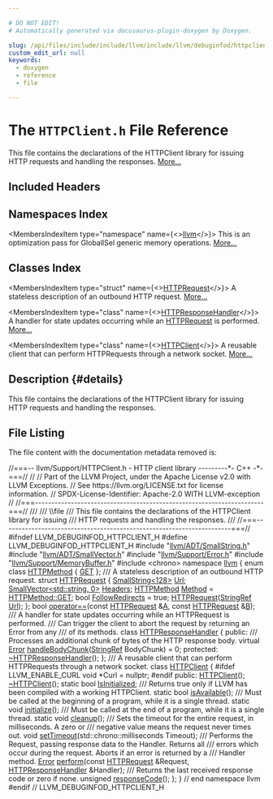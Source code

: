 ```yaml
---

# DO NOT EDIT!
# Automatically generated via docusaurus-plugin-doxygen by Doxygen.

slug: /api/files/include/include/llvm/include/llvm/debuginfod/httpclient-h
custom_edit_url: null
keywords:
  - doxygen
  - reference
  - file

---
```





# The `HTTPClient.h` File Reference

<DoxygenPage pluginConfig={pluginConfig}>

This file contains the declarations of the HTTPClient library for issuing HTTP requests and handling the responses. <a href="#details">More...</a>

## Included Headers

<IncludesList>
<IncludesListItem
  filePath="llvm/ADT/SmallString.h"
  permalink="/docs/api/files/include/include/llvm/include/llvm/adt/smallstring-h"
  isLocal="true" />
<IncludesListItem
  filePath="llvm/ADT/SmallVector.h"
  permalink="/docs/api/files/include/include/llvm/include/llvm/adt/smallvector-h"
  isLocal="true" />
<IncludesListItem
  filePath="llvm/Support/Error.h"
  permalink="/docs/api/files/include/include/llvm/include/llvm/support/error-h"
  isLocal="true" />
<IncludesListItem
  filePath="llvm/Support/MemoryBuffer.h"
  permalink="/docs/api/files/include/include/llvm/include/llvm/support/memorybuffer-h"
  isLocal="true" />
<IncludesListItem
  filePath="chrono"
  permalink=""
  isLocal="false" />
</IncludesList>

## Namespaces Index

<MembersIndex>

<MembersIndexItem
  type="namespace"
  name={<><a href="/docs/api/namespaces/llvm">llvm</a></>}>
This is an optimization pass for GlobalISel generic memory operations. <a href="/docs/api/namespaces/llvm/#details">More...</a>
</MembersIndexItem>

</MembersIndex>

## Classes Index

<MembersIndex>

<MembersIndexItem
  type="struct"
  name={<><a href="/docs/api/structs/llvm/httprequest">HTTPRequest</a></>}>
A stateless description of an outbound HTTP request. <a href="/docs/api/structs/llvm/httprequest/#details">More...</a>
</MembersIndexItem>

<MembersIndexItem
  type="class"
  name={<><a href="/docs/api/classes/llvm/httpresponsehandler">HTTPResponseHandler</a></>}>
A handler for state updates occurring while an <a href="/docs/api/structs/llvm/httprequest">HTTPRequest</a> is performed. <a href="/docs/api/classes/llvm/httpresponsehandler/#details">More...</a>
</MembersIndexItem>

<MembersIndexItem
  type="class"
  name={<><a href="/docs/api/classes/llvm/httpclient">HTTPClient</a></>}>
A reusable client that can perform HTTPRequests through a network socket. <a href="/docs/api/classes/llvm/httpclient/#details">More...</a>
</MembersIndexItem>

</MembersIndex>

## Description {#details}

This file contains the declarations of the HTTPClient library for issuing HTTP requests and handling the responses.

## File Listing

The file content with the documentation metadata removed is:

<ProgramListing>

<Link id="l00001" /><CodeLine lineNumber="1"><span class="doxyHighlightComment">//===-- llvm/Support/HTTPClient.h - HTTP client library ---------&#42;- C++ -&#42;-===//</span></CodeLine>
<Link id="l00002" /><CodeLine lineNumber="2"><span class="doxyHighlightComment">//</span></CodeLine>
<Link id="l00003" /><CodeLine lineNumber="3"><span class="doxyHighlightComment">// Part of the LLVM Project, under the Apache License v2.0 with LLVM Exceptions.</span></CodeLine>
<Link id="l00004" /><CodeLine lineNumber="4"><span class="doxyHighlightComment">// See https://llvm.org/LICENSE.txt for license information.</span></CodeLine>
<Link id="l00005" /><CodeLine lineNumber="5"><span class="doxyHighlightComment">// SPDX-License-Identifier: Apache-2.0 WITH LLVM-exception</span></CodeLine>
<Link id="l00006" /><CodeLine lineNumber="6"><span class="doxyHighlightComment">//</span></CodeLine>
<Link id="l00007" /><CodeLine lineNumber="7"><span class="doxyHighlightComment">//===----------------------------------------------------------------------===//</span></CodeLine>
<Link id="l00008" /><CodeLine lineNumber="8"><span class="doxyHighlightComment">///</span></CodeLine>
<Link id="l00009" /><CodeLine lineNumber="9"><span class="doxyHighlightComment">/// \\file</span></CodeLine>
<Link id="l00010" /><CodeLine lineNumber="10"><span class="doxyHighlightComment">/// This file contains the declarations of the HTTPClient library for issuing</span></CodeLine>
<Link id="l00011" /><CodeLine lineNumber="11"><span class="doxyHighlightComment">/// HTTP requests and handling the responses.</span></CodeLine>
<Link id="l00012" /><CodeLine lineNumber="12"><span class="doxyHighlightComment">///</span></CodeLine>
<Link id="l00013" /><CodeLine lineNumber="13"><span class="doxyHighlightComment">//===----------------------------------------------------------------------===//</span></CodeLine>
<Link id="l00014" /><CodeLine lineNumber="14"></CodeLine>
<Link id="l00015" /><CodeLine lineNumber="15"><span class="doxyHighlightPreprocessor">#ifndef LLVM&#95;DEBUGINFOD&#95;HTTPCLIENT&#95;H</span></CodeLine>
<Link id="l00016" /><CodeLine lineNumber="16"><span class="doxyHighlightPreprocessor">#define LLVM&#95;DEBUGINFOD&#95;HTTPCLIENT&#95;H</span></CodeLine>
<Link id="l00017" /><CodeLine lineNumber="17"></CodeLine>
<Link id="l00018" /><CodeLine lineNumber="18"><span class="doxyHighlightPreprocessor">#include &quot;<a href="/docs/api/files/include/include/llvm/include/llvm/adt/smallstring-h">llvm/ADT/SmallString.h</a>&quot;</span></CodeLine>
<Link id="l00019" /><CodeLine lineNumber="19"><span class="doxyHighlightPreprocessor">#include &quot;<a href="/docs/api/files/include/include/llvm/include/llvm/adt/smallvector-h">llvm/ADT/SmallVector.h</a>&quot;</span></CodeLine>
<Link id="l00020" /><CodeLine lineNumber="20"><span class="doxyHighlightPreprocessor">#include &quot;<a href="/docs/api/files/include/include/llvm/include/llvm/support/error-h">llvm/Support/Error.h</a>&quot;</span></CodeLine>
<Link id="l00021" /><CodeLine lineNumber="21"><span class="doxyHighlightPreprocessor">#include &quot;<a href="/docs/api/files/include/include/llvm/include/llvm/support/memorybuffer-h">llvm/Support/MemoryBuffer.h</a>&quot;</span></CodeLine>
<Link id="l00022" /><CodeLine lineNumber="22"></CodeLine>
<Link id="l00023" /><CodeLine lineNumber="23"><span class="doxyHighlightPreprocessor">#include &lt;chrono&gt;</span></CodeLine>
<Link id="l00024" /><CodeLine lineNumber="24"></CodeLine>
<Link id="l00025" /><CodeLine lineNumber="25"><span class="doxyHighlightKeyword">namespace </span><span class="doxyHighlight"><a href="/docs/api/namespaces/llvm">llvm</a> &#123;</span></CodeLine>
<Link id="l00026" /><CodeLine lineNumber="26"></CodeLine>
<Link id="l00027" /><CodeLine lineNumber="27" lineLink="/docs/api/namespaces/llvm/#a8401f0b4166462fa6472761fe92b902ba7528035a93ee69cedb1dbddb2f0bfcc8"><span class="doxyHighlightKeyword">enum class</span><span class="doxyHighlight"> <a href="/docs/api/namespaces/llvm/#a8401f0b4166462fa6472761fe92b902b">HTTPMethod</a> &#123; <a href="/docs/api/namespaces/llvm/#a8401f0b4166462fa6472761fe92b902ba7528035a93ee69cedb1dbddb2f0bfcc8">GET</a> &#125;;</span></CodeLine>
<Link id="l00028" /><CodeLine lineNumber="28"></CodeLine>
<Link id="l00029" /><CodeLine lineNumber="29"><span class="doxyHighlightComment">/// A stateless description of an outbound HTTP request.</span></CodeLine>
<Link id="l00030" /><CodeLine lineNumber="30" lineLink="/docs/api/structs/llvm/httprequest"><span class="doxyHighlightKeyword">struct </span><span class="doxyHighlight"><a href="/docs/api/structs/llvm/httprequest/#a2f2404213fe717dff1dd0cb1124ac10e">HTTPRequest</a> &#123;</span></CodeLine>
<Link id="l00031" /><CodeLine lineNumber="31" lineLink="/docs/api/structs/llvm/httprequest/#acb3a72948558662a1de29e4032c8cb49"><span class="doxyHighlight">  <a href="/docs/api/classes/llvm/smallstring">SmallString&lt;128&gt;</a> <a href="/docs/api/structs/llvm/httprequest/#acb3a72948558662a1de29e4032c8cb49">Url</a>;</span></CodeLine>
<Link id="l00032" /><CodeLine lineNumber="32" lineLink="/docs/api/structs/llvm/httprequest/#a219f3fd35262ccd44947a5c831bfd2c9"><span class="doxyHighlight">  <a href="/docs/api/classes/llvm/smallvector">SmallVector&lt;std::string, 0&gt;</a> <a href="/docs/api/structs/llvm/httprequest/#a219f3fd35262ccd44947a5c831bfd2c9">Headers</a>;</span></CodeLine>
<Link id="l00033" /><CodeLine lineNumber="33" lineLink="/docs/api/structs/llvm/httprequest/#acb3dca1e2c7a0e6ff8792692f4b894dc"><span class="doxyHighlight">  <a href="/docs/api/namespaces/llvm/#a8401f0b4166462fa6472761fe92b902b">HTTPMethod</a> <a href="/docs/api/structs/llvm/httprequest/#acb3dca1e2c7a0e6ff8792692f4b894dc">Method</a> = <a href="/docs/api/namespaces/llvm/#a8401f0b4166462fa6472761fe92b902ba7528035a93ee69cedb1dbddb2f0bfcc8">HTTPMethod::GET</a>;</span></CodeLine>
<Link id="l00034" /><CodeLine lineNumber="34" lineLink="/docs/api/structs/llvm/httprequest/#aeba72b0e066c060613fc6863cf3f2994"><span class="doxyHighlight">  </span><span class="doxyHighlightKeywordType">bool</span><span class="doxyHighlight"> <a href="/docs/api/structs/llvm/httprequest/#aeba72b0e066c060613fc6863cf3f2994">FollowRedirects</a> = </span><span class="doxyHighlightKeyword">true</span><span class="doxyHighlight">;</span></CodeLine>
<Link id="l00035" /><CodeLine lineNumber="35"><span class="doxyHighlight">  <a href="/docs/api/structs/llvm/httprequest/#a2f2404213fe717dff1dd0cb1124ac10e">HTTPRequest</a>(<a href="/docs/api/classes/llvm/stringref">StringRef</a> <a href="/docs/api/structs/llvm/httprequest/#acb3a72948558662a1de29e4032c8cb49">Url</a>);</span></CodeLine>
<Link id="l00036" /><CodeLine lineNumber="36"><span class="doxyHighlight">&#125;;</span></CodeLine>
<Link id="l00037" /><CodeLine lineNumber="37"></CodeLine>
<Link id="l00038" /><CodeLine lineNumber="38" lineLink="/docs/api/namespaces/llvm/#a8fade3edaba8518516a19d3163c84c0b"><span class="doxyHighlightKeywordType">bool</span><span class="doxyHighlight"> <a href="/docs/api/namespaces/llvm/#a4d812a2dd18aa186c164447e20e348e7">operator==</a>(</span><span class="doxyHighlightKeyword">const</span><span class="doxyHighlight"> <a href="/docs/api/structs/llvm/httprequest">HTTPRequest</a> &amp;<a href="/docs/api/files/lib/lib/ir/builtingcs-cpp/#a2e38c85003a042421cde1647632d0b72">A</a>, </span><span class="doxyHighlightKeyword">const</span><span class="doxyHighlight"> <a href="/docs/api/structs/llvm/httprequest">HTTPRequest</a> &amp;<a href="/docs/api/files/lib/lib/ir/builtingcs-cpp/#ae76959fe811ba090de4cba69ac00f1da">B</a>);</span></CodeLine>
<Link id="l00039" /><CodeLine lineNumber="39"></CodeLine>
<Link id="l00040" /><CodeLine lineNumber="40"><span class="doxyHighlightComment">/// A handler for state updates occurring while an HTTPRequest is performed.</span></CodeLine>
<Link id="l00041" /><CodeLine lineNumber="41"><span class="doxyHighlightComment">/// Can trigger the client to abort the request by returning an Error from any</span></CodeLine>
<Link id="l00042" /><CodeLine lineNumber="42"><span class="doxyHighlightComment">/// of its methods.</span></CodeLine>
<Link id="l00043" /><CodeLine lineNumber="43" lineLink="/docs/api/classes/llvm/httpresponsehandler"><span class="doxyHighlightKeyword">class </span><span class="doxyHighlight"><a href="/docs/api/classes/llvm/httpresponsehandler">HTTPResponseHandler</a> &#123;</span></CodeLine>
<Link id="l00044" /><CodeLine lineNumber="44"><span class="doxyHighlightKeyword">public</span><span class="doxyHighlight">:</span></CodeLine>
<Link id="l00045" /><CodeLine lineNumber="45"><span class="doxyHighlightComment">  /// Processes an additional chunk of bytes of the HTTP response body.</span></CodeLine>
<Link id="l00046" /><CodeLine lineNumber="46" lineLink="/docs/api/classes/llvm/httpresponsehandler/#ab2b8b3a5eb6a88997f6343cb30d02831"><span class="doxyHighlight">  </span><span class="doxyHighlightKeyword">virtual</span><span class="doxyHighlight"> <a href="/docs/api/classes/llvm/error">Error</a> <a href="/docs/api/classes/llvm/httpresponsehandler/#ab2b8b3a5eb6a88997f6343cb30d02831">handleBodyChunk</a>(<a href="/docs/api/classes/llvm/stringref">StringRef</a> BodyChunk) = 0;</span></CodeLine>
<Link id="l00047" /><CodeLine lineNumber="47"></CodeLine>
<Link id="l00048" /><CodeLine lineNumber="48"><span class="doxyHighlightKeyword">protected</span><span class="doxyHighlight">:</span></CodeLine>
<Link id="l00049" /><CodeLine lineNumber="49" lineLink="/docs/api/classes/llvm/httpresponsehandler/#a3d73b9eee850a0fd4d8c932cea6aaa9f"><span class="doxyHighlight">  <a href="/docs/api/classes/llvm/httpresponsehandler/#a3d73b9eee850a0fd4d8c932cea6aaa9f">~HTTPResponseHandler</a>();</span></CodeLine>
<Link id="l00050" /><CodeLine lineNumber="50"><span class="doxyHighlight">&#125;;</span></CodeLine>
<Link id="l00051" /><CodeLine lineNumber="51"></CodeLine>
<Link id="l00052" /><CodeLine lineNumber="52"><span class="doxyHighlightComment">/// A reusable client that can perform HTTPRequests through a network socket.</span></CodeLine>
<Link id="l00053" /><CodeLine lineNumber="53" lineLink="/docs/api/classes/llvm/httpclient"><span class="doxyHighlightKeyword">class </span><span class="doxyHighlight"><a href="/docs/api/classes/llvm/httpclient/#a23a15a8f27ac926a86c2ef7bc7bfebcb">HTTPClient</a> &#123;</span></CodeLine>
<Link id="l00054" /><CodeLine lineNumber="54"><span class="doxyHighlightPreprocessor">#ifdef LLVM&#95;ENABLE&#95;CURL</span></CodeLine>
<Link id="l00055" /><CodeLine lineNumber="55"><span class="doxyHighlight">  </span><span class="doxyHighlightKeywordType">void</span><span class="doxyHighlight"> &#42;Curl = </span><span class="doxyHighlightKeyword">nullptr</span><span class="doxyHighlight">;</span></CodeLine>
<Link id="l00056" /><CodeLine lineNumber="56"><span class="doxyHighlightPreprocessor">#endif</span></CodeLine>
<Link id="l00057" /><CodeLine lineNumber="57"></CodeLine>
<Link id="l00058" /><CodeLine lineNumber="58"><span class="doxyHighlightKeyword">public</span><span class="doxyHighlight">:</span></CodeLine>
<Link id="l00059" /><CodeLine lineNumber="59" lineLink="/docs/api/classes/llvm/httpclient/#a23a15a8f27ac926a86c2ef7bc7bfebcb"><span class="doxyHighlight">  <a href="/docs/api/classes/llvm/httpclient/#a23a15a8f27ac926a86c2ef7bc7bfebcb">HTTPClient</a>();</span></CodeLine>
<Link id="l00060" /><CodeLine lineNumber="60" lineLink="/docs/api/classes/llvm/httpclient/#a97467b9bd9469200fb5266ae3622acc2"><span class="doxyHighlight">  <a href="/docs/api/classes/llvm/httpclient/#a97467b9bd9469200fb5266ae3622acc2">~HTTPClient</a>();</span></CodeLine>
<Link id="l00061" /><CodeLine lineNumber="61"></CodeLine>
<Link id="l00062" /><CodeLine lineNumber="62" lineLink="/docs/api/classes/llvm/httpclient/#a0ed9872a019597bc9572d382a26b24ec"><span class="doxyHighlight">  </span><span class="doxyHighlightKeyword">static</span><span class="doxyHighlight"> </span><span class="doxyHighlightKeywordType">bool</span><span class="doxyHighlight"> <a href="/docs/api/classes/llvm/httpclient/#a0ed9872a019597bc9572d382a26b24ec">IsInitialized</a>;</span></CodeLine>
<Link id="l00063" /><CodeLine lineNumber="63"></CodeLine>
<Link id="l00064" /><CodeLine lineNumber="64"><span class="doxyHighlightComment">  /// Returns true only if LLVM has been compiled with a working HTTPClient.</span></CodeLine>
<Link id="l00065" /><CodeLine lineNumber="65"><span class="doxyHighlight">  </span><span class="doxyHighlightKeyword">static</span><span class="doxyHighlight"> </span><span class="doxyHighlightKeywordType">bool</span><span class="doxyHighlight"> <a href="/docs/api/classes/llvm/httpclient/#a0303f2e7844f319270e783e3ecc59274">isAvailable</a>();</span></CodeLine>
<Link id="l00066" /><CodeLine lineNumber="66"></CodeLine>
<Link id="l00067" /><CodeLine lineNumber="67"><span class="doxyHighlightComment">  /// Must be called at the beginning of a program, while it is a single thread.</span></CodeLine>
<Link id="l00068" /><CodeLine lineNumber="68"><span class="doxyHighlight">  </span><span class="doxyHighlightKeyword">static</span><span class="doxyHighlight"> </span><span class="doxyHighlightKeywordType">void</span><span class="doxyHighlight"> <a href="/docs/api/classes/llvm/httpclient/#a5901772ab222be136d7dabcd349a89a9">initialize</a>();</span></CodeLine>
<Link id="l00069" /><CodeLine lineNumber="69"></CodeLine>
<Link id="l00070" /><CodeLine lineNumber="70"><span class="doxyHighlightComment">  /// Must be called at the end of a program, while it is a single thread.</span></CodeLine>
<Link id="l00071" /><CodeLine lineNumber="71"><span class="doxyHighlight">  </span><span class="doxyHighlightKeyword">static</span><span class="doxyHighlight"> </span><span class="doxyHighlightKeywordType">void</span><span class="doxyHighlight"> <a href="/docs/api/classes/llvm/httpclient/#ae76bcc6bd253ea113bc9dbe1ae3f029d">cleanup</a>();</span></CodeLine>
<Link id="l00072" /><CodeLine lineNumber="72"></CodeLine>
<Link id="l00073" /><CodeLine lineNumber="73"><span class="doxyHighlightComment">  /// Sets the timeout for the entire request, in milliseconds. A zero or</span></CodeLine>
<Link id="l00074" /><CodeLine lineNumber="74"><span class="doxyHighlightComment">  /// negative value means the request never times out.</span></CodeLine>
<Link id="l00075" /><CodeLine lineNumber="75"><span class="doxyHighlight">  </span><span class="doxyHighlightKeywordType">void</span><span class="doxyHighlight"> <a href="/docs/api/classes/llvm/httpclient/#ad8f7a940d825d8d2e2bca0aff20d771f">setTimeout</a>(std::chrono::milliseconds Timeout);</span></CodeLine>
<Link id="l00076" /><CodeLine lineNumber="76"></CodeLine>
<Link id="l00077" /><CodeLine lineNumber="77"><span class="doxyHighlightComment">  /// Performs the Request, passing response data to the Handler. Returns all</span></CodeLine>
<Link id="l00078" /><CodeLine lineNumber="78"><span class="doxyHighlightComment">  /// errors which occur during the request. Aborts if an error is returned by a</span></CodeLine>
<Link id="l00079" /><CodeLine lineNumber="79"><span class="doxyHighlightComment">  /// Handler method.</span></CodeLine>
<Link id="l00080" /><CodeLine lineNumber="80"><span class="doxyHighlight">  <a href="/docs/api/classes/llvm/error">Error</a> <a href="/docs/api/classes/llvm/httpclient/#a99e83d694bc912421b6c95985adf01d9">perform</a>(</span><span class="doxyHighlightKeyword">const</span><span class="doxyHighlight"> <a href="/docs/api/structs/llvm/httprequest">HTTPRequest</a> &amp;Request, <a href="/docs/api/classes/llvm/httpresponsehandler">HTTPResponseHandler</a> &amp;Handler);</span></CodeLine>
<Link id="l00081" /><CodeLine lineNumber="81"></CodeLine>
<Link id="l00082" /><CodeLine lineNumber="82"><span class="doxyHighlightComment">  /// Returns the last received response code or zero if none.</span></CodeLine>
<Link id="l00083" /><CodeLine lineNumber="83"><span class="doxyHighlight">  </span><span class="doxyHighlightKeywordType">unsigned</span><span class="doxyHighlight"> <a href="/docs/api/classes/llvm/httpclient/#a49d0ac3cb0735adf78a0d1d0b2252eb4">responseCode</a>();</span></CodeLine>
<Link id="l00084" /><CodeLine lineNumber="84"><span class="doxyHighlight">&#125;;</span></CodeLine>
<Link id="l00085" /><CodeLine lineNumber="85"></CodeLine>
<Link id="l00086" /><CodeLine lineNumber="86"><span class="doxyHighlight">&#125; </span><span class="doxyHighlightComment">// end namespace llvm</span></CodeLine>
<Link id="l00087" /><CodeLine lineNumber="87"></CodeLine>
<Link id="l00088" /><CodeLine lineNumber="88"><span class="doxyHighlightPreprocessor">#endif </span><span class="doxyHighlightComment">// LLVM&#95;DEBUGINFOD&#95;HTTPCLIENT&#95;H</span></CodeLine>

</ProgramListing>


</DoxygenPage>
